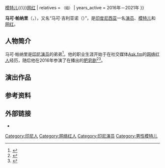 {{NoteTA
|G1 = Toponym
|G2 = People
}}
{{Infobox entertainer
| name                      = 马可·帕纳里
| type                      = 男演员
| native_name               = Marco Panari
| native_name_lang          = id
| other_name                = 马可·吉利亚诺（{{lang|id|Marco Gilliano}}）
| nationality               = {{IDN}}
| birth_name                = 马可·吉尔伯特·帕纳里<br />{{lang|id|Marco Gilbert Panari}}
| birth_date                = {{Birth date|1997|09|19}}
| birth_place               = [[印度尼西亚|印度尼西亚]][[巴厘岛|巴厘岛]][[丹帕沙|丹帕沙]]
| death_date                = {{Death date and age|2021|01|30|1997|09|19}}
| death_place               = [[印度尼西亚|印度尼西亚]][[雅加达|雅加达]]{{Link-id|克拉玛查迪 (东雅加达)|Kramat Jati, Jakarta Timur|克拉玛查迪}}
| occupation                = [[演员|演员]]{{\}}[[模特儿|模特儿]]{{\}}[[网红|网红]]
| relatives                 = {{Link-id|安吉拉·吉尔沙|Angela Gilsha}}<small>（姐）</small>
| years_active              = 2016年－2021年
}}

'''马可·帕纳里'''（{{Lang-id|Marco Panari}}，{{bd|1997年|9月19日|2021年|1月30日|catIdx=Panari}}），又名“马可·吉利亚诺（{{lang|id|Marco Gilliano}}）”，是[[印度尼西亚|印度尼西亚]]一名[[演员|演员]]、[[模特儿|模特儿]]和[[网红|网红]]。

== 人物简介 ==
马可·帕纳里是[[印尼|印尼]][[演员|演员]]{{Link-id|安吉拉·吉尔沙|Angela Gilsha}}的弟弟<ref>{{cite web |author1=Stella Azasya |title=10 Potret Marco Panari, Adik Angela Gilsha yang Jadi Sorotan |url=https://www.idntimes.com/hype/entertainment/stella/potret-marco-panari-adik-angela-gilsha-yang-jadi-sorotan |publisher=IDN Times |accessdate=2021-03-06}}</ref>。他的职业生涯开始于在社交媒体[[Ask.fm|Ask.fm]]的[[网络红人|网络红人]]经历，随后他在2016年参演了在{{Link-en|MNCTV|MNCTV}}播出的[[肥皂剧|肥皂剧]]<ref>{{cite web |author1=Nisa Akmala |title=12 Pesona Marco Panari, adik Angela Gilsha yang curi perhatian |url=https://www.brilio.net/selebritis/12-pesona-marco-panari-adik-angela-gilsha-yang-curi-perhatian-190526s.html |publisher=Brilio.net |accessdate=2021-03-06}}</ref><ref>{{cite web |author1=Nisa Akmala |title=11 Potret kompak Angela Gilsha & Marco Panari, bak orang pacaran |url=https://www.brilio.net/selebritis/11-potret-kompak-angela-gilsha-marco-panari-bak-orang-pacaran-190613y.html |publisher=Brilio.net |accessdate=2021-03-06}}</ref>。

== 演出作品 ==

== 参考资料 ==
{{Reflist}}

== 外部链接 ==
* {{Instagram|marc0panari|马可·帕纳里}}

{{DEFAULTSORT:Panari, Marco}}

[[Category:印尼人|Category:印尼人]]
[[Category:网络红人|Category:网络红人]]
[[Category:印尼演员|Category:印尼演员]]
[[Category:男性模特儿|Category:男性模特儿]]